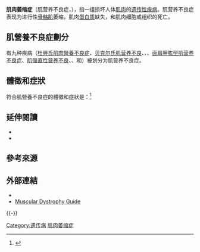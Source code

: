{{Infobox medical condition
| Name = 肌肉萎缩症<br>Muscular dystrophy
| Image = MuscularDystrophy.png
| Caption = 与正常肌肉（左）相比，受影响肌肉（右）的组织变得杂乱无章，肌养蛋白（绿色）的浓度大大降低。
| Field = [[小兒科|小兒科]]、[[醫學遺傳學|醫學遺傳學]]
| DiseasesDB = 
| ICD10 = {{ICD10|G|71|0|g|70}}
| ICD9 = {{ICD9|359.0}}-{{ICD9|359.1}}
| ICDO = 
| OMIM = 
| MedlinePlus = 001190
| eMedicineSubj = orthoped
| eMedicineTopic = 418
| MeshID = D009136
}}

'''肌肉萎缩症'''（肌营养不良症，{{lang-en|Muscular dystrophy, MD}}），指一组损坏人体[[肌肉|肌肉]]的[[遗传性疾病|遗传性疾病]]。肌营养不良症表现为进行性[[骨骼肌|骨骼肌]]萎缩，肌肉[[蛋白质|蛋白质]]缺失，和肌肉细胞或组织的死亡。

==肌營養不良症劃分==
有九种疾病（[[杜興氏肌肉營養不良症|杜興氏肌肉營養不良症]]、[[贝克尔氏肌营养不良|贝克尔氏肌营养不良]]、{{Link-en|肢节型肌营养不良症|Limb-girdle muscular dystrophy}}、{{Link-en|先天性肌营养不良症|Congenital muscular dystrophy}}、[[面肩胛肱型肌营养不良症|面肩胛肱型肌营养不良症]]、[[肌强直性营养不良|肌强直性营养不良]]、{{Link-en|眼咽肌营养不良|Oculopharyngeal muscular dystrophy}}、{{Link-en|三好氏遠端肌肉無力症／遠端型肌肉失養症|Distal muscular dystrophy}}和{{Link-en|艾梅氏肌失養症|Emery-Dreifuss muscular dystrophy}}）被划分为肌营养不良症。

==體徵和症狀==
符合肌營養不良症的體徵和症狀是：<ref>{{EMedicine|article|1259041|Muscular Dystrophy Clinical Presentation}}</ref>{{columns-list|3|
*漸進性肌肉萎縮
*平衡感不佳
*脊柱側彎 (彎曲的脊柱和背部)
*逐漸無力走路
*蹣跚的步態
*小腿變型
*有限的移動範圍
*呼吸困難
*心肌病變
*肌肉痙攣
*高爾現象
}}

==延伸閱讀==
{{refbegin}}
*{{Cite journal|last=DE LOS ANGELES BEYTÍA|first=MARIA|last2=VRY|first2=JULIA|last3=KIRSCHNER|first3=JANBERND|date=2012-05-01|title=Drug treatment of Duchenne muscular dystrophy: available evidence and perspectives|journal=Acta Myologica|volume=31|issue=1|pages=4–8|issn=1128-2460|pmc=3440798|pmid=22655510}}
*{{Cite journal|last=Bertini|first=Enrico|last2=D'Amico|first2=Adele|last3=Gualandi|first3=Francesca|last4=Petrini|first4=Stefania|date=2011-12-01|title=Congenital Muscular Dystrophies: A Brief Review|journal=Seminars in Pediatric Neurology|volume=18|issue=4|pages=277–288|doi=10.1016/j.spen.2011.10.010|issn=1071-9091|pmc=3332154|pmid=22172424}}
{{refend}}

==參考來源==
{{reflist}}

==外部連結==
* {{DMOZ|/Health/Conditions_and_Diseases/Neurological_Disorders/Muscle_Diseases/Muscular_Dystrophies/|Muscular dystrophies}}
* [http://www.musculardystrophyguide.com/ Muscular Dystrophy Guide]{{dead link|date=2018年4月 |bot=InternetArchiveBot |fix-attempted=yes }}

{{-}}
{{Authority control}}

[[Category:遗传病|Category:遗传病]]
[[Category:肌肉萎缩症|]]